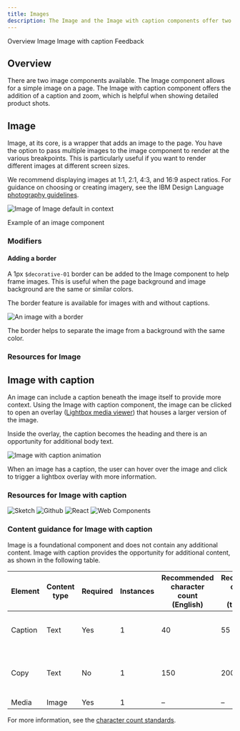 ```yaml
---
title: Images
description: The Image and the Image with caption components offer two ways to display imagery on the page.
---
```



<ComponentDescription name="Image" type="ui" />


<AnchorLinks>
<AnchorLink>Overview</AnchorLink>
<AnchorLink>Image</AnchorLink>
<AnchorLink>Image with caption</AnchorLink>
<AnchorLink>Feedback</AnchorLink>
</AnchorLinks>

## Overview

There are two image components available. The Image component allows for a simple image on a page. The Image with caption component offers the addition of a caption and zoom, which is helpful when showing detailed product shots. 

## Image

Image, at its core, is a wrapper that adds an image to the page. You have the option to pass multiple images to the image component to render at the various breakpoints. This is particularly useful if you want to render different images at different screen sizes.

We recommend displaying images at 1:1, 2:1, 4:3, and 16:9 aspect ratios. For guidance on choosing or creating imagery, see the IBM Design Language <a href="https://www.ibm.com/design/language/photography/overview" target="_blank">photography guidelines</a>. 

<Row>
<Column colMd={8} colLg={8}>

![Image of Image default in context](../../images/component/image/image-overview-default.jpg)
 <Caption>Example of an image component</Caption>

</Column>
</Row>

### Modifiers

#### Adding a border

A 1px `$decorative-01` border can be added to the Image component to help frame images. This is useful when the page background and image background are the same or similar colors.

The border feature is available for images with and without captions. 

<Row>
<Column colMd={8} colLg={8}>

![An image with a border](../../images/component/image/image-options-border.jpg)

</Column>
</Row>
<Caption>The border helps to separate the image from a background with the same color.</Caption>

### Resources for Image
<ResourceLinks name="Image" type="ui" />

## Image with caption

An image can include a caption beneath the image itself to provide more context. Using the Image with caption component, the image can be clicked to open an overlay (<a href="https://www.ibm.com/standards/carbon/components/lightbox-media-viewer" target="_blank">Lightbox media viewer</a>) that houses a larger version of the image.
 
Inside the overlay, the caption becomes the heading and there is an opportunity for additional body text.

<Row>
<Column colMd={8} colLg={8}>

![Image with caption animation](../../images/component/image/image-options-caption.gif)

</Column>
</Row>
<Caption>When an image has a caption, the user can hover over the image and click to trigger a lightbox overlay with more information.</Caption>

### Resources for Image with caption

<CardGroup>
  <MiniCard
    title="Design specifications"
    href="https://ibm.ent.box.com/folder/109643123498?s=mclmewshqcme7g6gykepok78rm882a0j"
  >
    <img src={sketchSymbol} alt="Sketch"/>
  </MiniCard>
  <MiniCard
    title="Functional specifications"
    href="https://github.com/carbon-design-system/carbon-for-ibm-dotcom-website/wiki/Image-with-caption"
  >
    <img src={githubSymbol} alt="Github"/>
  </MiniCard>
  <MiniCard
    title="React Storybook"
    href="https://www.ibm.com/standards/carbon/react/?path=/story/components-image-with-caption--default"
  >
    <img src={reactSymbol} alt="React"/>
  </MiniCard>
  <MiniCard
    title="Web Components Storybook"
    href="https://www.ibm.com/standards/carbon/web-components/?path=/story/components-image-with-caption--default"
  >
    <img src={webComponentsSymbol} alt="Web Components"/>
  </MiniCard>
</CardGroup>

### Content guidance for Image with caption
Image is a foundational component and does not contain any additional content. Image with caption provides the opportunity for additional content, as shown in the following table.

| Element                | Content type | Required | Instances | Recommended character <br/>count (English) | Recommended character <br/>count (translated) | Notes/Options |
| ---------------------- | ---------- | -------- | ---------- | ---------------------- | -------------------------|----------------------------------------- |
| Caption                                                                                                           | Text | Yes      | 1           | 40                                  | 55                                  | Becomes heading in lightbox media viewer                                                                             |
| Copy                                                                                                       | Text  | No       | 1           | 150                                  | 200                                  | This is only shown in the lightbox media viewer (if enabled)                                                                |
| Media                                 | Image  | Yes      | 1           | –                                              | –                            | –                                                                                                               |

For more information, see the <a href="https://github.com/carbon-design-system/carbon-for-ibm-dotcom-website/wiki/Character-count-standards" target="_blank" rel="noreferrer">character count standards</a>.

<ComponentFooter name="Image" type="ui" />
